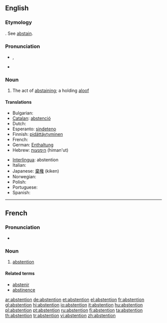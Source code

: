 ==English==

===Etymology===
{{etyl|fr}}.  See [[abstain]].

===Pronunciation===
* {{IPA|/əbˈstɛnʃən/}}, {{SAMPA|/@b"stEnS@n/}}
* {{audio|en-us-abstention.ogg|Audio (US)}}

===Noun===
{{en-noun}}

# The act of [[abstaining]]; a holding [[aloof]]

====Translations====
{{trans-top|the act of abstaining}}
* Bulgarian: {{t|bg|въздържаност}}
* [[Catalan]]: [[abstenció]] {{f}}
* Dutch: {{t+|nl|onthouding|f}}
* Esperanto: [[sindeteno]]
* Finnish: [[pidättäytyminen]]
* French: {{t+|fr|abstention|f}}
* German: [[Enthaltung]] {{f}}
* Hebrew: [[הימנעות]] (himan'ut) {{f}}
{{trans-mid}}
* [[Interlingua]]: abstention
* Italian: {{t-|it|astensione}}
* Japanese: [[棄権]] (kiken)
* Norwegian: {{t|no|avhold|n}}
* Polish: {{t+|pl|abstynencja|f}}
* Portuguese: {{t+|pt|abstenção|f}}
* Spanish: {{t-|es|abstención|f}}
{{trans-bottom}}
----
==French==

===Pronunciation===
* {{audio|Fr-abstention.ogg|Audio}}

===Noun===
{{fr-noun|f}}

# [[abstention#French|abstention]]

====Related terms====
* [[abstenir]]
* [[abstinence#French|abstinence]]

[[ar:abstention]]
[[de:abstention]]
[[et:abstention]]
[[el:abstention]]
[[fr:abstention]]
[[gl:abstention]]
[[hi:abstention]]
[[io:abstention]]
[[it:abstention]]
[[hu:abstention]]
[[pl:abstention]]
[[pt:abstention]]
[[ru:abstention]]
[[fi:abstention]]
[[ta:abstention]]
[[th:abstention]]
[[tr:abstention]]
[[vi:abstention]]
[[zh:abstention]]